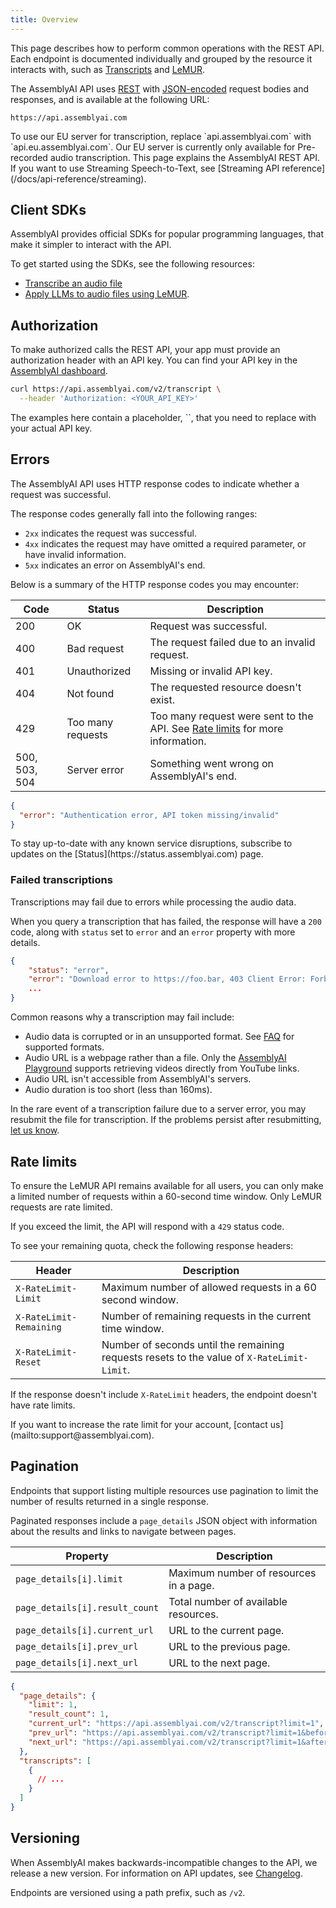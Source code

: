 ```yaml
---
title: Overview
---
```


This page describes how to perform common operations with the REST API. Each endpoint is documented individually and grouped by the resource it interacts with, such as [Transcripts](/docs/api-reference/transcripts) and [LeMUR](/docs/api-reference/lemur).

The AssemblyAI API uses [REST](https://en.wikipedia.org/wiki/REST) with [JSON-encoded](https://www.json.org/json-en.html) request bodies and responses, and is available at the following URL:

```plain title="Base URL"
https://api.assemblyai.com
```

<Note>
  To use our EU server for transcription, replace `api.assemblyai.com` with
  `api.eu.assemblyai.com`. Our EU server is currently only available for
  Pre-recorded audio transcription.
</Note>

<Info title="Streaming Speech-to-Text">
  This page explains the AssemblyAI REST API. If you want to use Streaming
  Speech-to-Text, see [Streaming API reference](/docs/api-reference/streaming).
</Info>

## Client SDKs

AssemblyAI provides official SDKs for popular programming languages, that make it simpler to interact with the API.

To get started using the SDKs, see the following resources:

- [Transcribe an audio file](https://www.assemblyai.com/docs/getting-started/transcribe-an-audio-file)
- [Apply LLMs to audio files using LeMUR](https://www.assemblyai.com/docs/lemur/apply-llms-to-audio-files).

## Authorization

To make authorized calls the REST API, your app must provide an authorization header with an API key. You can find your API key in the [AssemblyAI dashboard](https://www.assemblyai.com/app/api-keys).

```bash title="Authenticated request"
curl https://api.assemblyai.com/v2/transcript \
  --header 'Authorization: <YOUR_API_KEY>'
```

<Info title="Your API key">
The examples here contain a placeholder, `<YOUR_API_KEY>`, that you need to replace with your actual API key.
</Info>

## Errors

The AssemblyAI API uses HTTP response codes to indicate whether a request was successful.

The response codes generally fall into the following ranges:

- `2xx` indicates the request was successful.
- `4xx` indicates the request may have omitted a required parameter, or have invalid information.
- `5xx` indicates an error on AssemblyAI's end.

Below is a summary of the HTTP response codes you may encounter:

| Code          | Status            | Description                                                                                  |
| ------------- | ----------------- | -------------------------------------------------------------------------------------------- |
| 200           | OK                | Request was successful.                                                                      |
| 400           | Bad request       | The request failed due to an invalid request.                                                |
| 401           | Unauthorized      | Missing or invalid API key.                                                                  |
| 404           | Not found         | The requested resource doesn't exist.                                                        |
| 429           | Too many requests | Too many request were sent to the API. See [Rate limits](#rate-limits) for more information. |
| 500, 503, 504 | Server error      | Something went wrong on AssemblyAI's end.                                                    |

```json title="Response with error"
{
  "error": "Authentication error, API token missing/invalid"
}
```

<Tip title="API status">
  To stay up-to-date with any known service disruptions, subscribe to updates on
  the [Status](https://status.assemblyai.com) page.
</Tip>

### Failed transcriptions

Transcriptions may fail due to errors while processing the audio data.

When you query a transcription that has failed, the response will have a `200` code, along with `status` set to `error` and an `error` property with more details.

```json title="Failed transcription"
{
    "status": "error",
    "error": "Download error to https://foo.bar, 403 Client Error: Forbidden for url: https://foo.bar",
    ...
}
```

Common reasons why a transcription may fail include:

- Audio data is corrupted or in an unsupported format. See [FAQ](https://www.assemblyai.com/docs/concepts/faq) for supported formats.
- Audio URL is a webpage rather than a file. Only the [AssemblyAI Playground](https://www.assemblyai.com/playground) supports retrieving videos directly from YouTube links.
- Audio URL isn't accessible from AssemblyAI's servers.
- Audio duration is too short (less than 160ms).

In the rare event of a transcription failure due to a server error, you may resubmit the file for transcription. If the problems persist after resubmitting, [let us know](mailto:support@assemblyai.com).

## Rate limits

To ensure the LeMUR API remains available for all users, you can only make a limited number of requests within a 60-second time window. Only LeMUR requests are rate limited.

If you exceed the limit, the API will respond with a `429` status code.

To see your remaining quota, check the following response headers:

| Header                  | Description                                                                                |
| ----------------------- | ------------------------------------------------------------------------------------------ |
| `X-RateLimit-Limit`     | Maximum number of allowed requests in a 60 second window.                                  |
| `X-RateLimit-Remaining` | Number of remaining requests in the current time window.                                   |
| `X-RateLimit-Reset`     | Number of seconds until the remaining requests resets to the value of `X-RateLimit-Limit`. |

If the response doesn't include `X-RateLimit` headers, the endpoint doesn't have rate limits.

<Info title="Increasing rate limits">
  If you want to increase the rate limit for your account, [contact
  us](mailto:support@assemblyai.com).
</Info>

## Pagination

Endpoints that support listing multiple resources use pagination to limit the number of results returned in a single response.

Paginated responses include a `page_details` JSON object with information about the results and links to navigate between pages.

| Property                       | Description                            |
| ------------------------------ | -------------------------------------- |
| `page_details[i].limit`        | Maximum number of resources in a page. |
| `page_details[i].result_count` | Total number of available resources.   |
| `page_details[i].current_url`  | URL to the current page.               |
| `page_details[i].prev_url`     | URL to the previous page.              |
| `page_details[i].next_url`     | URL to the next page.                  |

```json title="Paginated response"
{
  "page_details": {
    "limit": 1,
    "result_count": 1,
    "current_url": "https://api.assemblyai.com/v2/transcript?limit=1",
    "prev_url": "https://api.assemblyai.com/v2/transcript?limit=1&before_id=bfc3622e-8c69-4497-9a84-fb65b30dcb07",
    "next_url": "https://api.assemblyai.com/v2/transcript?limit=1&after_id=bfc3622e-8c69-4497-9a84-fb65b30dcb07"
  },
  "transcripts": [
    {
      // ...
    }
  ]
}
```

## Versioning

When AssemblyAI makes backwards-incompatible changes to the API, we release a new version. For information on API updates, see [Changelog](https://www.assemblyai.com/changelog).

Endpoints are versioned using a path prefix, such as `/v2`.
